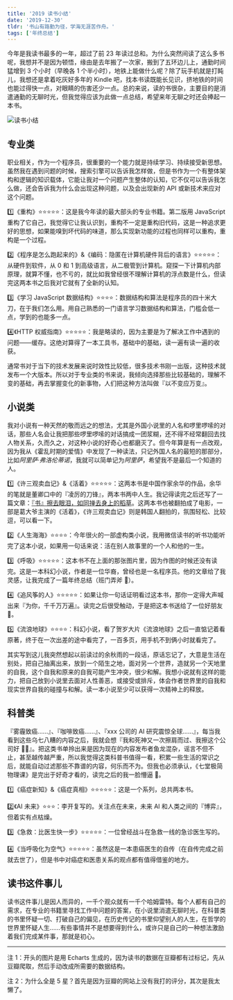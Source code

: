 ```yaml
---
title: '2019 读书小结'
date: '2019-12-30'
tldr: '书山有路勤为径，学海无涯苦作舟。'
tags: ['年终总结']
---
```



今年是我读书最多的一年，超过了前 23 年读过总和。为什么突然间读了这么多书呢，我想并不是因为顿悟，缘由是去年搬了一次家，搬到了五环边儿上，通勤时间猛增到 3 个小时（早晚各 1 个半小时），地铁上能做什么呢？除了玩手机就是打盹儿，我想还是拿着吃灰好多年的 Kindle 吧，找本书读既能长见识，挤地铁的时间也能过得快一点，对眼睛的伤害还少一点。总的来说，读的书很杂，主要目的是消遣通勤的无聊时光，但我觉得应该为此做一点总结，希望来年无聊之时还会捧起一本书。

<img src={BooksChat.src} alt="读书小结" />

## 专业类

职业相关，作为一个程序员，很重要的一个能力就是持续学习、持续接受新思想。虽然我在遇到问题的时候，搜索引擎可以告诉我怎样做，但是书作为一个有整体架构和逻辑的知识载体，它能让我对一个问题产生整体的认知，它不仅可以告诉我怎么做，还会告诉我为什么会出现这种问题，以及会出现新的 API 或新技术来应对这个问题。

1️⃣《重构》⭐️⭐️⭐️⭐️⭐️：这是我今年读的最大部头的专业书籍。第二版用 JavaScript 重构了它自己，我觉得它让我认识到，重构不一定是重构旧代码，这是一种追求更好的思想，如果能嗅到坏代码的味道，那么实现新功能的过程也同样可以重构，重构是一个过程。

2️⃣《程序是怎么跑起来的》&《编码：隐匿在计算机硬件背后的语言》⭐️⭐️⭐️⭐️⭐️：从硬件到软件，从 0 和 1 到高级语言，从二极管到计算机。窥探一下计算机内部原理，就算不懂，也不亏的，就比如我曾经很不理解计算机的浮点数是什么，但读完这两本书之后我对它就有了全新的认知。

3️⃣《学习 JavaScript 数据结构》⭐️⭐️⭐️⭐️：数据结构和算法是程序员的四十米大刀，在于我们怎么用。用自己熟悉的一门语言学习数据结构和算法，门槛会低一点，学到的也能多一点。

4️⃣《HTTP 权威指南》⭐️⭐️⭐️⭐️⭐️：我是略读的，因为主要是为了解决工作中遇到的问题——缓存。这绝对算得了一本工具书，基础中的基础，读一遍有读一遍的收获。

通常书对于当下的技术发展来说时效性比较低，很多技术书刚一出版，这种技术就发布一个大版本。所以对于专业类的书来说，我倾向选择那些比较基础的，理解不变的基础，再去掌握变化的新事物，人们把这种方法叫做『以不变应万变』。

## 小说类

我对小说有一种天然的敬而远之的想法，尤其是外国小说里的人名和啰里啰嗦的对话，那些人名会让我把那些啰里啰嗦的对话搞成一团浆糊，还不得不经常翻回去找人物关系，久而久之，对这种小说的好奇心也都磨灭了。但今年算是有一点改观，因为我从《霍乱时期的爱情》中发现了一种读法，只记外国人名的最短的那部分，比如*阿里萨·弗洛伦蒂诺*，我就可以简单记为*阿里萨*，希望我不是最后一个知道的人。

1️⃣《许三观卖血记》&《活着》⭐️⭐️⭐️⭐️⭐️：这两本书是中国作家余华的作品，余华的笔就是董卿口中的『凌厉的刀锋』，两本书两中人生。我记得读完之后还写了一篇文章：[『书』擦去眼泪，如同掸去身上的稻草](https://coderfee.com/read-think/huozhe-xusanguan)。这两本书也被翻拍成了电影，一部是葛大爷主演的《活着》，《许三观卖血记》则是韩国人翻拍的，氛围轻松、比较逗，可以看一下。

2️⃣《人生海海》⭐️⭐️⭐️⭐️：今年很火的一部虚构类小说，我用微信读书的听书功能听完了这本小说，如果用一句话来说：活在别人故事里的一个人和他的一生。

3️⃣《呼吸》⭐️⭐️⭐️⭐️⭐️：这本书不在上面的那张图片里，因为作图的时候还没有读完。这是一本科幻小说，作者是一位华裔，曾经也是一名程序员。他的文章给了我灵感，让我完成了一篇年终总结（班门弄斧 🤣）。

4️⃣《追风筝的人》⭐️⭐️⭐️⭐️⭐️：如果让你一句话证明看过这本书，那你一定得大声喊出来『为你，千千万万遍』。读完之后很受触动，于是把这本书送给了一位好朋友 🤣。

5️⃣《流浪地球》⭐️⭐️⭐️⭐️：科幻小说，看了贺岁大片《流浪地球》之后一直惦记着看原著，终于在一次出差的途中看完了，一百多页，用手机不到俩小时就看完了。

其实写到这儿我突然想起以前读过的余秋雨的一段话，原话忘记了，大意是生活在别处，把自己抽离出来，放到一个陌生之地，面对另一个世界，造就另一个天地里的自我，这个自我和原来的自我可能产生冲突，很少和解。我想小说就有这样的能力，把自己放到小说里去面对人性善恶，或接受或排斥，体会作者世界里的自我和现实世界自我的碰撞与和解。读一本小说至少可以获得一次精神上的释放。

## 科普类

『雾霾致癌……』、『咖啡致癌……』、『xxx 公司的 AI 研究震惊全球……』，每当我看到这些乌七八糟的内容之后，我就会想『我和死神又一次擦肩而过、我擦这个公司好 🐂🍺』。把这类书单拎出来是因为现在的内容发布者鱼龙混杂，谣言不但不止，甚至越传越严重，所以我觉得这类科普书值得一看，积累一些生活的常识之后，就能自动过滤那些不靠谱的内容，何乐而不为。但我也必须承认，《七堂极简物理课》是完出于好奇才看的，读完之后的我一脸懵逼 🤣。

1️⃣《癌症新知》&《癌症真相》⭐️⭐️⭐️⭐️⭐️：这是一个系列，总共两本书。

2️⃣《AI 未来》⭐️⭐️⭐️：李开复写的。关注点在未来，未来 AI 和人类之间的『博弈』，但着实有点枯燥。

3️⃣《急救：比医生快一步》⭐️⭐️⭐️⭐️⭐️：一位曾经战斗在急救一线的急诊医生写的。

4️⃣《当呼吸化为空气》⭐️⭐️⭐️⭐️⭐️：虽然这是一本患癌医生的自传（在自传完成之前就去世了），但是书中对癌症和医患关系的观点都有值得借鉴的地方。

## 读书这件事儿

读书这件事儿是因人而异的，一千个观众就有一千个哈姆雷特。每个人都有自己的需求，在专业的书籍里寻找工作中问题的答案，在小说里消遣无聊时光，在科普类的书里怀疑一切、打破自己的偏见，在历史传记的书里仰望别人的人生，在哲学的世界里怀疑人生……有些事情并不是想要得到什么，或许只是自己的一种想法激励着我们完成某件事，那就是初心。

---

注 1：开头的图片是用 Echarts 生成的，因为读书的数据在豆瓣都有过标记，先从豆瓣爬取，然后手动改成所需要的数据结构。

注 2：为什么全是 5 星？首先是因为豆瓣的网站上没有我打的评分，其次是我太懒了。
